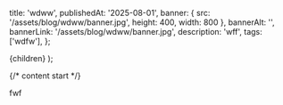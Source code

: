
  title: 'wdww',
  publishedAt: '2025-08-01',
  banner: {
    src: '/assets/blog/wdww/banner.jpg',
    height: 400,
    width: 800
  },
  bannerAlt: '',
  bannerLink: '/assets/blog/wdww/banner.jpg',
  description: 'wff',
  tags: ['wdfw'],
};


  <ContentLayout meta={meta}>{children}</ContentLayout>
);

{/* content start */}

fwf